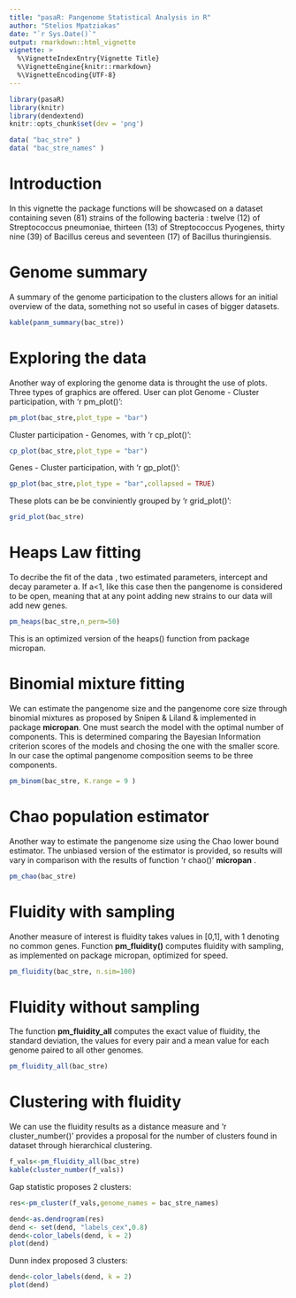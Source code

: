 ```yaml
---
title: "pasaR: Pangenome Statistical Analysis in R"
author: "Stelios Mpatziakas"
date: "`r Sys.Date()`"
output: rmarkdown::html_vignette
vignette: >
  %\VignetteIndexEntry{Vignette Title}
  %\VignetteEngine{knitr::rmarkdown}
  %\VignetteEncoding{UTF-8}
---
```



```r
library(pasaR) 
library(knitr)
library(dendextend)
knitr::opts_chunk$set(dev = 'png')

```

```r
data( "bac_stre" )
data( "bac_stre_names" )

```

# Introduction

 In this vignette the package functions will be showcased on a dataset containing
 seven (81) strains of the following bacteria : twelve (12) of Streptococcus pneumoniae,
 thirteen (13) of Streptococcus Pyogenes, thirty nine (39) of Bacillus cereus and 
 seventeen (17) of Bacillus thuringiensis.

# Genome summary

A summary of the genome participation to the clusters allows for an initial overview of the data, something not so useful in cases of bigger datasets.

```r

kable(panm_summary(bac_stre))

```


# Exploring the data

Another way of exploring the genome data is throught the use of plots. Three types of graphics are offered. User can  plot  Genome - Cluster participation, with  'r pm_plot()':
```r

pm_plot(bac_stre,plot_type = "bar")


```

Cluster participation - Genomes, with 'r cp_plot()':

```r

cp_plot(bac_stre,plot_type = "bar")

```


Genes - Cluster participation, with 'r gp_plot()':

```r

gp_plot(bac_stre,plot_type = "bar",collapsed = TRUE)

```

These plots can be be conviniently grouped by  'r grid_plot()':

```r

grid_plot(bac_stre)

```

# Heaps Law fitting
To decribe the fit of the data , two estimated parameters, intercept and decay parameter a. If a<1, like this case then the pangenome is considered to be open, meaning that at any point adding new  strains to our data will add new genes.

```r
pm_heaps(bac_stre,n_perm=50)

```
This is an optimized version of the heaps() function from package micropan.

# Binomial mixture fitting

We can estimate the pangenome size and the pangenome core size through binomial mixtures as proposed by Snipen & Liland & implemented in package **micropan**. One must search the model with the optimal number of components. This is determined comparing the Bayesian Information criterion scores of the models and chosing the one with the smaller score. In our case the optimal pangenome composition seems to be three components.  
```r

pm_binom(bac_stre, K.range = 9 )
```

# Chao population estimator

Another way to estimate the pangenome size  using the Chao lower bound estimator. The unbiased version of the estimator is provided, so results will vary in comparison with the results of function 'r chao()' **micropan** . 
```r
pm_chao(bac_stre)

```

# Fluidity with sampling


Another measure of interest is fluidity takes values in [0,1], with 1 denoting no common genes. Function **pm_fluidity()** computes fluidity with sampling, as implemented on package micropan, optimized for speed.

```r

pm_fluidity(bac_stre, n.sim=100)

```

# Fluidity without sampling

The function **pm_fluidity_all** computes the exact value of fluidity, the standard deviation, the values for every pair and a mean value for each genome paired to all other genomes.

```r
pm_fluidity_all(bac_stre)
```


# Clustering with fluidity

We can use the fluidity results as a distance measure and  'r cluster_number()' provides a proposal for the number of clusters found in dataset through hierarchical clustering.

```r
f_vals<-pm_fluidity_all(bac_stre)
kable(cluster_number(f_vals))
```
 Gap  statistic proposes 2 clusters:
```r
res<-pm_cluster(f_vals,genome_names = bac_stre_names)

dend<-as.dendrogram(res)
dend <- set(dend, "labels_cex",0.8) 
dend<-color_labels(dend, k = 2)
plot(dend)

```

Dunn index proposed 3 clusters:
```r
dend<-color_labels(dend, k = 2)
plot(dend)

```
